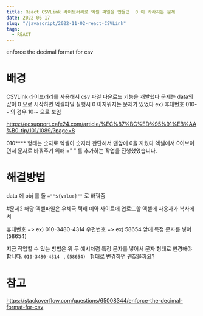 ```yaml
---
title: React CSVLink 라이브러리로 엑셀 파일을 만들면  0 이 사라지는 문제
date: 2022-06-17
slug: "/javascript/2022-11-02-react-CSVLink"
tags:
  - REACT
---
```


enforce the decimal format for csv
# 배경
CSVLink 라이브러리를 사용해서 csv 파일 다운로드 기능을 개발했다
문제는 data의 값이 0 으로 시작하면 엑셀파일 실행시 0 이지워지는 문제가 있었다
ex) 후대번호 010-****-**** 의 경우 10-****-**** 으로 보임

https://ecsupport.cafe24.com/article/%EC%87%BC%ED%95%91%EB%AA%B0-tip/101/1089/?page=8


010**** 형태는 숫자로 엑셀이 숫자라 판단해서 맨앞에 0을 지웠다
엑셀에서 0이보이면서 문자로 바꿔주기 위해 =" " 를 추가하는 작업을 진행했었습니다.


# 해결방법
data 에 obj 를 돌
`=""${value}""` 로 바꿔줌

#문제2
해당 엑셀파일은 우체국 택배 예약 사이트에 업로드할 엑셀에 사용자가 복사에서

휴대번호 => ex) 010-3480-4314
우편번호  => ex) 58654 앞에 특정 문자를 넣어   (58654)

지금 작업할 수 있는 방법은
위 두 예시처럼 특정 문자를 넣어서
문자 형태로 변경해야 합니다.
`010-3480-4314 ` , `(58654) ` 형태로 변경하면 괜찮을까요?

# 참고

https://stackoverflow.com/questions/65008344/enforce-the-decimal-format-for-csv